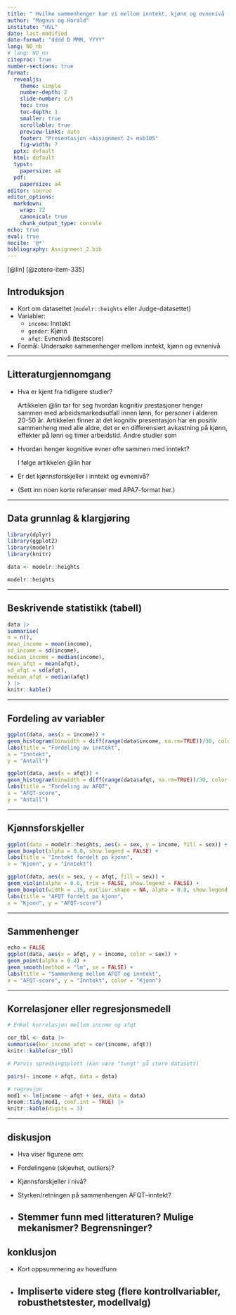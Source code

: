 ```yaml
---
title: " Hvilke sammenhenger har vi mellom inntekt, kjønn og evnenivå («afqt») på arbeidsplassen?"
author: "Magnus og Harald"
institute: "HVL"
date: last-modified
date-format: "dddd D MMM, YYYY"
lang: NO_nb
# lang: NO_nn
citeproc: true
number-sections: true
format:
  revealjs: 
    theme: simple
    number-depth: 2
    slide-number: c/t
    toc: true
    toc-depth: 1
    smaller: true
    scrollable: true
    preview-links: auto
    footer: "Presentasjon «Assignment 2» msb105"
    fig-width: 7
  pptx: default
  html: default
  typst:
    papersize: a4
  pdf:
    papersize: a4
editor: source
editor_options:
  markdown:
    wrap: 72
    canonical: true
    chunk_output_type: console
echo: true
eval: true
nocite: '@*'
bibliography: Assignment_2.bib
---
```


[@lin] [@zotero-item-335]

## Introduksjon

-   Kort om datasettet (`modelr::heights` eller Judge-datasettet)
-   Variabler:
    -   `income`: Inntekt
    -   `gender`: Kjønn
    -   `afqt`: Evnenivå (testscore)
-   Formål: Undersøke sammenhenger mellom inntekt, kjønn og evnenivå

------------------------------------------------------------------------

## Litteraturgjennomgang

-   Hva er kjent fra tidligere studier?

    Artikkelen @lin tar for seg hvordan kognitiv prestasjoner henger
    sammen med arbeidsmarkedsutfall innen lønn, for personer i alderen
    20-50 år. Artikkelen finner at det kognitiv presentasjon har en
    positiv sammenheng med alle aldre, det er en differensiert
    avkastning på kjønn, effekter på lønn og timer arbeidstid. Andre
    studier som

-   Hvordan henger kognitive evner ofte sammen med inntekt?

    I følge artikkelen @lin har

-   Er det kjønnsforskjeller i inntekt og evnenivå?

-   (Sett inn noen korte referanser med APA7-format her.)

------------------------------------------------------------------------

## Data grunnlag & klargjøring

```r
library(dplyr)
library(ggplot2)
library(modelr)
library(knitr)

data <- modelr::heights

modelr::heights
```

------------------------------------------------------------------------

## Beskrivende statistikk (tabell)

```r
data |>
summarise(
n = n(),
mean_income = mean(income),
sd_income = sd(income),
median_income = median(income),
mean_afqt = mean(afqt),
sd_afqt = sd(afqt),
median_afqt = median(afqt)
) |>
knitr::kable()
```

------------------------------------------------------------------------

## Fordeling av variabler

```r
ggplot(data, aes(x = income)) +
geom_histogram(binwidth = diff(range(data$income, na.rm=TRUE))/30, color = "white") +
labs(title = "Fordeling av inntekt",
x = "Inntekt",
y = "Antall")

ggplot(data, aes(x = afqt)) +
geom_histogram(binwidth = diff(range(data$afqt, na.rm=TRUE))/30, color = "white") +
labs(title = "Fordeling av AFQT",
x = "AFQT-score",
y = "Antall")


```

------------------------------------------------------------------------

## Kjønnsforskjeller

```r
ggplot(data = modelr::heights, aes(x = sex, y = income, fill = sex)) +
geom_boxplot(alpha = 0.8, show.legend = FALSE) +
labs(title = "Inntekt fordelt pa kjonn",
x = "Kjonn", y = "Inntekt")

```

```r
ggplot(data, aes(x = sex, y = afqt, fill = sex)) +
geom_violin(alpha = 0.6, trim = FALSE, show.legend = FALSE) +
geom_boxplot(width = .15, outlier.shape = NA, alpha = 0.8, show.legend = FALSE) +
labs(title = "AFQT fordelt pa kjonn",
x = "Kjonn", y = "AFQT-score")

```

------------------------------------------------------------------------

## Sammenhenger

```r
echo = FALSE
ggplot(data, aes(x = afqt, y = income, color = sex)) +
geom_point(alpha = 0.4) +
geom_smooth(method = "lm", se = FALSE) +
labs(title = "Sammenheng mellom AFQT og inntekt",
x = "AFQT-score", y = "Inntekt", color = "Kjonn")

```

------------------------------------------------------------------------

## Korrelasjoner eller regresjonsmedell

```r
# Enkel korrelasjon mellom income og afqt

cor_tbl <- data |>
summarise(kor_income_afqt = cor(income, afqt))
knitr::kable(cor_tbl)

# Parvis spredningsplott (kan være "tungt" på store datasett)

pairs(~ income + afqt, data = data)

# regresjon
mod1 <- lm(income ~ afqt + sex, data = data)
broom::tidy(mod1, conf.int = TRUE) |>
knitr::kable(digits = 3)

```

------------------------------------------------------------------------

## diskusjon

-   Hva viser figurene om:

-   Fordelingene (skjevhet, outliers)?

-   Kjønnsforskjeller i nivå?

-   Styrken/retningen på sammenhengen AFQT–inntekt?

-   

    ## Stemmer funn med litteraturen? Mulige mekanismer? Begrensninger?

## konklusjon

-   Kort oppsummering av hovedfunn

-   

    ## Impliserte videre steg (flere kontrollvariabler, robusthetstester, modellvalg)
